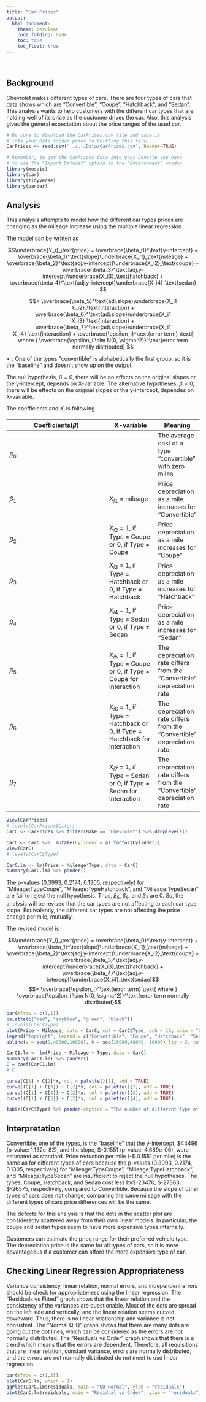 ```yaml
---
title: "Car Prices"
output: 
  html_document:
    theme: cerulean
    code_folding: hide
    toc: true
    toc_float: true
---
```


<br>

## Background

Chevrolet makes different types of cars. There are four types of cars that data shows which are "Convertible", "Coupe", "Hatchback", and "Sedan". This analysis wants to help customers with the different car types that are holding well of its price as the customer drives the car. Also, this analysis gives the general expectation about the price ranges of the used car.

```r
# Be sure to download the CarPrices.csv file and save it
# into your Data folder prior to knitting this file.
CarPrices <- read.csv("../../Data/CarPrices.csv", header=TRUE)

# Remember, to get the CarPrices data into your Console you have
# to use the "Import Dataset" option in the "Environment" window.
library(mosaic)
library(car)
library(tidyverse)
library(pander)

```

## Analysis

This analysis attempts to model how the different car types prices are changing as the mileage increase using the multiple linear regression.

The model can be written as

$$\underbrace{Y_i}_\text{price} = \overbrace{\beta_0}^\text{y-intercept} + \overbrace{\beta_1}^\text{slope}\underbrace{X_i1}_\text{mileage} + \overbrace{\beta_2}^\text{adj.y-intercept}\underbrace{X_i2}_\text{coupe} +
\overbrace{\beta_3}^\text{adj.y-intercept}\underbrace{X_i3}_\text{hatchback} + \overbrace{\beta_4}^\text{adj.y-intercept}\underbrace{X_i4}_\text{sedan} $$

$$+ \overbrace{\beta_5}^\text{adj.slope}\underbrace{X_i1 X_i2}_\text{interaction} +
\overbrace{\beta_6}^\text{adj.slope}\underbrace{X_i1 X_i3}_\text{interaction} + \overbrace{\beta_7}^\text{adj.slope}\underbrace{X_i1 X_i4}_\text{interaction} + \overbrace{\epsilon_i}^\text{error term} \text{  where } \overbrace{\epsilon_i \sim N(0, \sigma^2)}^\text{error term normally distributed} $$

$\star: \text{One of the types "convertible" is alphabetically the first group, so it is the “baseline” and doesn't show up}$
$\text{    on the output.}$

The null hypothesis, $\beta = 0$, there will be no effects on the original slopes or the y-intercept, depends on X-variable.  The alternative hypotheses, $\beta \neq 0$, there will be effects on the original slopes or the y-intercept, dependes on X-variable.

The coefficients and $X_i$ is following


|Coefficients($\beta$)|X-variable|Meaning|
|---------------------|----------|-------|
|$\beta_{0}$|      |The average cost of a type "convertible" with zero miles|
|$\beta_1$|$X_{i1}$ = mileage|Price depreciation as a mile increases for "Convertible"|
|$\beta_2$|$X_{i2}$ = 1, if Type = Coupe or 0, if Type $\neq$ Coupe|Price depreciation as a mile increases for "Coupe"|
|$\beta_3$|$X_{i3}$ = 1, if Type = Hatchback or 0, if Type $\neq$ Hatchback|Price depreciation as a mile increases for "Hatchback"|
|$\beta_4$|$X_{i4}$ = 1, if Type = Sedan or 0, if Type $\neq$ Sedan|Price depreciation as a mile increases for "Sedan"|
|$\beta_5$|$X_{i5}$ = 1, if Type = Coupe or 0, if Type $\neq$ Coupe for interaction|The depreciation rate differs from the "Convertible" depreciation rate|
|$\beta_6$|$X_{i6}$ = 1, if Type = Hatchback or 0, if Type $\neq$ Hatchback for interaction|The depreciation rate differs from the "Convertible" depreciation rate|
|$\beta_7$|$X_{i7}$ = 1, if Type = Sedan or 0, if Type $\neq$ Sedan for interaction|The depreciation rate differs from the "Convertible" depreciation rate|


```r
View(CarPrices)
# levels(CarPrices$Liter)
CarC <- CarPrices %>% filter(Make == "Chevrolet") %>% droplevels()

CarC <- CarC %>%  mutate(Cylinder = as.factor(Cylinder))
View(CarC)
# levels(CarC$Type)

CarC.lm <- lm(Price ~ Mileage*Type, data = CarC)
summary(CarC.lm) %>% pander()

```

The p-values (0.3993, 0.2174, 0.1305, respectively) for "Mileage:TypeCoupe", "Mileage:TypeHatchback", and "Mileage:TypeSedan" are fail to reject the null hypothesis. Thus, $\beta_5$, $\beta_6$, and $\beta_7$ are 0. So, the analysis will be revised that the car types are not affecting to each car type slope. Equivalently, the different car types are not affecting the price change per mile, mutually.

The revised model is

$$\underbrace{Y_i}_\text{price} = \overbrace{\beta_0}^\text{y-intercept} + \overbrace{\beta_1}^\text{slope}\underbrace{X_i1}_\text{mileage} + \overbrace{\beta_2}^\text{adj.y-intercept}\underbrace{X_i2}_\text{coupe} +
\overbrace{\beta_3}^\text{adj.y-intercept}\underbrace{X_i3}_\text{hatchback} + \overbrace{\beta_4}^\text{adj.y-intercept}\underbrace{X_i4}_\text{sedan}$$
$$+ \overbrace{\epsilon_i}^\text{error term} \text{  where } \overbrace{\epsilon_i \sim N(0, \sigma^2)}^\text{error term normally distributed}$$

```r
par(mfrow = c(1,1))
palette(c("red", "skyblue", "green", "black"))
# levels(CarC$Type)
plot(Price ~ Mileage, data = CarC, col = CarC$Type, pch = 16, main = "Chevrolet Price & Mielage with different Type", xlim  = c(-1000, 43000), ylim = c(7000, 50000))
legend("topright", legend = c("Convertible", "Coupe", "Hatchback", "Sedan"), pch = 16, bty = "n", col = palette())
abline(v = seq(0,40000,10000), h = seq(10000,40000, 10000),lty = 2, col = "grey")

CarC1.lm <- lm(Price ~ Mileage + Type, data = CarC)
summary(CarC1.lm) %>% pander()
C = coef(CarC1.lm)
# C

curve(C[1] + C[2]*x, col = palette()[1], add = TRUE)
curve((C[1] + C[3]) + C[2]*x, col = palette()[2], add = TRUE)
curve((C[1] + C[4]) + C[2]*x, col = palette()[3], add = TRUE)
curve((C[1] + C[5]) + C[2]*x, col = palette()[4], add = TRUE)

table(CarC$Type) %>% pander(caption = "The number of different type of cars")

```

## Interpretation

Convertible, one of the types, is the "baseline" that the y-intercept, \$44496 (p-value: 1.132e-82), and the slope, \$-0.1551 (p-value: 4.689e-06), were estimated as standard. Price reduction per mile (-\$ 0.1551 per mile) is the same as for different types of cars because the p-values (0.3993, 0.2174, 0.1305, respectively) for "Mileage:TypeCoupe", "Mileage:TypeHatchback", and "Mileage:TypeSedan" are insufficient to reject the null hypotheses. The types, Coupe, Hatchback, and Sedan cost less by\$-23470, \$-27363, \$-26575, respectively, compared to Convertible. Because the slope of other types of cars does not change, comparing the same mileage with the different types of cars price differences will be the same.

The defects for this analysis is that the dots in the scatter plot are considerably scattered away from their own linear models. In particular, the coupe and sedan types seem to have more expensive types internally.

Customers can estimate the price range for their preferred vehicle type. The depreciation price is the same for all types of cars, so it is more advantageous if a customer can afford the more expensive type of car. 


## Checking Linear Regression Appropriateness

Variance consistency, linear relation, normal errors, and independent errors should be check for appropriateness using the linear regression. The "Residuals vs Fitted" graph shows that the linear relation and the consistency of the variances are questionable. Most of the dots are spread on the left side and vertically, and the linear relation seems curved downward. Thus, there is no linear relationship and variance is not consistent. The "Normal Q-Q" graph shows that there are many dots are going out the dot lines, which can be considered as the errors are not normally distributed. The "Residuals vs Order" graph shows that there is a trend which means that the errors are dependent. Therefore, all requisitions that are linear relation, constant variance, errors are normally distributed, and the errors are not normally distributed do not meet to use linear regression. 


```r
par(mfrow = c(1,3))
plot(CarC.lm, which = 1)
qqPlot(CarC.lm$residuals, main = "QQ-Normal", ylab = "residuals")
plot(CarC.lm$residuals, main = "Residual vs Order", ylab = "residuals")

```





